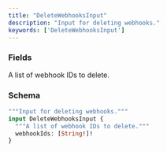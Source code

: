```yaml
---
title: "DeleteWebhooksInput"
description: "Input for deleting webhooks."
keywords: ['DeleteWebhooksInput']
---
```


### Fields

<ResponseField name="webhookIds" type="[String!]!" required>
  A list of webhook IDs to delete.
</ResponseField>

### Schema


```graphql 
"""Input for deleting webhooks."""
input DeleteWebhooksInput {
  """A list of webhook IDs to delete."""
  webhookIds: [String!]!
}
```
